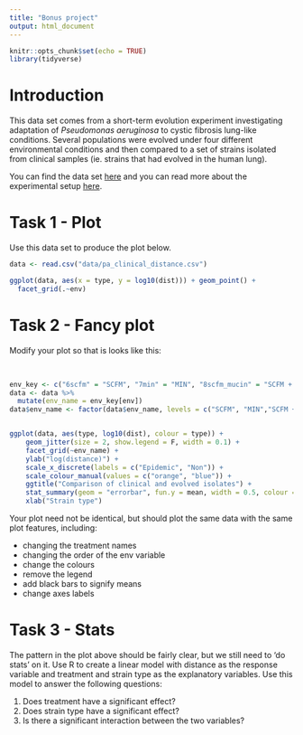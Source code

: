 ```yaml
---
title: "Bonus project"
output: html_document
---
```


```r
knitr::opts_chunk$set(echo = TRUE)
library(tidyverse)
```

# Introduction

This data set comes from a short-term evolution experiment investigating adaptation of *Pseudomonas aeruginosa* to cystic fibrosis lung-like conditions. Several populations were evolved under four different environmental conditions and then compared to a set of strains isolated from clinical samples (ie. strains that had evolved in the human lung).

You can find the data set [here](https://www.dropbox.com/s/fflcupr2erl4f36/pa_clinical_distance.csv?dl=0) and you can read more about the experimental setup [here](https://doi.org/10.1073/pnas.1721270115).

# Task 1 - Plot

Use this data set to produce the plot below.

```r
data <- read.csv("data/pa_clinical_distance.csv")

ggplot(data, aes(x = type, y = log10(dist))) + geom_point() +
  facet_grid(.~env)
```

# Task 2 - Fancy plot

Modify your plot so that is looks like this:

<br>

```r
env_key <- c("6scfm" = "SCFM", "7min" = "MIN", "8scfm_mucin" = "SCFM + mucin", "9min_mucin" = "MIN + mucin")
data <- data %>%
  mutate(env_name = env_key[env])
data$env_name <- factor(data$env_name, levels = c("SCFM", "MIN","SCFM + mucin", "MIN + mucin"))


ggplot(data, aes(type, log10(dist), colour = type)) +
	geom_jitter(size = 2, show.legend = F, width = 0.1) +
	facet_grid(~env_name) +
	ylab("log(distance)") +
	scale_x_discrete(labels = c("Epidemic", "Non")) + 
	scale_colour_manual(values = c("orange", "blue")) +
	ggtitle("Comparison of clinical and evolved isolates") +
	stat_summary(geom = "errorbar", fun.y = mean, width = 0.5, colour = "black", aes(ymax =..y.., ymin =..y..)) +
	xlab("Strain type")
```

Your plot need not be identical, but should plot the same data with the same plot features, including:

* changing the treatment names
* changing the order of the env variable
* change the colours
* remove the legend
* add black bars to signify means
* change axes labels

# Task 3 - Stats

The pattern in the plot above should be fairly clear, but we still need to 'do stats' on it. Use R to create a linear model with distance as the response variable and treatment and strain type as the explanatory variables. Use this model to answer the following questions:

1. Does treatment have a significant effect? 
2. Does strain type have a significant effect?
3. Is there a significant interaction between the two variables?


